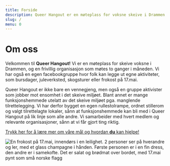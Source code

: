 ```yaml
---
title: Forside
description: Queer Hangout er en møteplass for voksne skeive i Drammen. Vi er en frivillig organisasjon som møtes 2 ganger i måneden. Vi jobber mot ensomhet i det skeive miljøet.
slug: /
menu: 0
---
```


# Om oss

Velkommen til **Queer Hangout!** Vi er en møteplass for skeive voksne i Drammen, og en frivillig organisasjon som møtes to ganger i måneden. Vi har også en egen facebookgruppe hvor folk kan legge ut egne aktiviteter, som bursdager, juleverksted, skogsturer eller frokost på 17.mai.  
  
Queer Hangout er ikke bare en vennegjeng, men også en gruppe aktivister som jobber mot ensomhet i det skeive miljøet. Blant annet er mange funksjonshemmede utelatt av det skeive miljøet pga. manglende tilrettelegging. Vi har derfor bygget en egen rullestolrampe, ordnet stillerom og valgt tilrettelagte lokaler, sånn at funksjonshemmede kan bli med i Queer Hangout på lik linje som alle andre. Vi samarbeider med hvert medlem og relevante organisasjoner, sånn at vi får gjort ting riktig.  

[Trykk her for å lære mer om våre mål og hvordan **du** kan hjelpe!](/vaare-maal)
  
![En frokost på 17.mai, innendørs i en leilighet. 2 personer ser på hverandre og ler, med et glass champagne i hånden. Første personen er i en fin dress, den andre er i samekofte. Det er salat og brødmat over bordet, med 17.mai pynt som små norske flagg](../images/17mai.jpeg "Foto av Leona Imperatori")  
